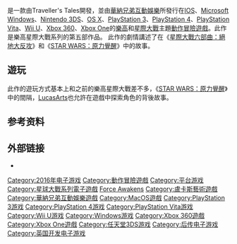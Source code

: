 {{review|time=2016-08-07T05:01:53+00:00}}
{{unreferenced|time=2016-08-07T05:01:53+00:00}}

{{noteTA
| G1 = Games
| G2 = 星際大戰
}}
{{Infobox VG
| title = 樂高星際大戰：原力覺醒
| english = Lego Star Wars: The Force Awakens
| image = File:LEgo star wars.jpg
| caption = 遊戲封面
| genre = [[動作冒險遊戲|動作冒險]]
| platforms = {{spml|[[iOS|iOS]]|[[Microsoft_Windows|Microsoft Windows]]|[[Nintendo_3DS|Nintendo 3DS]]|[[OS_X|OS X]]|[[PlayStation_3|PlayStation 3]]|[[PlayStation_4|PlayStation 4]]|[[PlayStation_Vita|PlayStation Vita]]|[[Wii_U|Wii U]]|[[Xbox_360|Xbox 360]]|[[Xbox_One|Xbox One]]}}
| developer = Traveller's Tales
| publisher = [[華納兄弟互動娛樂|華納兄弟互動娛樂]]
| modes = [[單人電子遊戲|單人]]、[[多人電子遊戲|多人]]
| released = {{vgr|NA|28 June 2016|PAL|28 June 2016|JP|13 October 2016（PS3,PS4,WiiU,PS Vita,3DS)}}'''OS X'''{{vgr|WW|30 June 2016}}
}}

{{Vgname|樂高星球大戰：原力覺醒|en=Lego Star Wars: The Force Awakens}}是一款由Traveller's Tales開發，並由[[華納兄弟互動娛樂|華納兄弟互動娛樂]]所發行在[[IOS|IOS]]、[[Microsoft_Windows|Microsoft Windows]]、[[Nintendo_3DS|Nintendo 3DS]]、[[OS_X|OS X]]、[[PlayStation_3|PlayStation 3]]、[[PlayStation_4|PlayStation 4]]、[[PlayStation_Vita|PlayStation Vita]]、[[Wii_U|Wii U]]、[[Xbox_360|Xbox 360]]、[[Xbox_One|Xbox One]]的[[樂高|樂高]]和[[星際大戰|星際大戰]]主題[[動作冒險遊戲|動作冒險遊戲]]。此作是樂高星際大戰系列的第五部作品。
此作的劇情講述了在《[[星際大戰六部曲：絕地大反攻|星際大戰六部曲：絕地大反攻]]》和《[[STAR_WARS：原力覺醒|STAR WARS：原力覺醒]]》中的故事。

== 遊玩 ==

此作的遊玩方式基本上和之前的樂高星際大戰差不多，《[[STAR_WARS：原力覺醒|STAR WARS：原力覺醒]]》中的間隔，[[LucasArts|LucasArts]]也允許在遊戲中探索角色的背後故事。

== 参考资料 ==
{{reflist}}

== 外部链接 ==
* {{Official|http://lsw.wbgames.com/lsw/us/2/}}

{{星球大戰：原力覺醒}}
{{星際大戰遊戲}}

{{DEFAULTSORT:Lego Star Wars, The Force Awakens}}
[[Category:2016年电子游戏|Category:2016年电子游戏]]
[[Category:動作冒險遊戲|Category:動作冒險遊戲]]
[[Category:平台游戏|Category:平台游戏]]
[[Category:星球大戰系列電子遊戲|Category:星球大戰系列電子遊戲]]
[[Category:樂高電子遊戲|Force Awakens]]
[[Category:盧卡斯藝術遊戲|Category:盧卡斯藝術遊戲]]
[[Category:華納兄弟互動娛樂遊戲|Category:華納兄弟互動娛樂遊戲]]
[[Category:MacOS遊戲|Category:MacOS遊戲]]
[[Category:PlayStation_3游戏|Category:PlayStation 3游戏]]
[[Category:PlayStation_4游戏|Category:PlayStation 4游戏]]
[[Category:PlayStation_Vita游戏|Category:PlayStation Vita游戏]]
[[Category:Wii_U游戏|Category:Wii U游戏]]
[[Category:Windows游戏|Category:Windows游戏]]
[[Category:Xbox_360遊戲|Category:Xbox 360遊戲]]
[[Category:Xbox_One遊戲|Category:Xbox One遊戲]]
[[Category:任天堂3DS游戏|Category:任天堂3DS游戏]]
[[Category:后传电子游戏|Category:后传电子游戏]]
[[Category:英国开发电子游戏|Category:英国开发电子游戏]]

{{action-adventure-videogame-stub}}